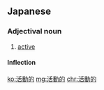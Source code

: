 ==Japanese==
{{ja-kanjitab|活|動|的}}

===Adjectival noun===
{{ja-adj|かつどうてき|decl=na}}

# [[active]] {{gloss|given to action rather than contemplation}}

====Inflection====
{{ja-na|活動的|かつどうてき|katsudōteki}}

[[ko:活動的]]
[[mg:活動的]]
[[chr:活動的]]